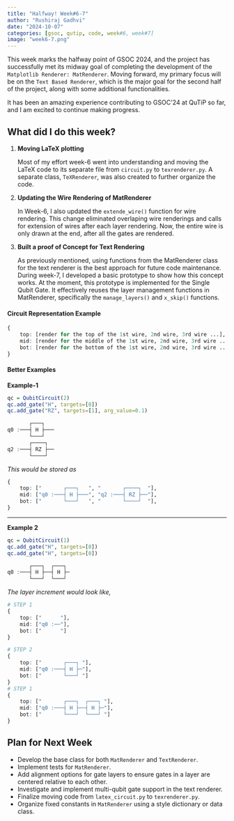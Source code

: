 ```yaml
---
title: "Halfway! Week#6-7"
author: "Rushiraj Gadhvi"
date: "2024-10-07"
categories: [gsoc, qutip, code, week#6, week#7]
image: "week6-7.png"
---
```


This week marks the halfway point of GSOC 2024, and the project has successfully met its midway goal of completing the development of the `Matplotlib Renderer: MatRenderer`. Moving forward, my primary focus will be on the `Text Based Renderer`, which is the major goal for the second half of the project, along with some additional functionalities.

It has been an amazing experience contributing to GSOC\'24 at QuTiP so far, and I am excited to continue making progress.

## What did I do this week?

1. **Moving LaTeX plotting**

   Most of my effort week-6 went into understanding and moving the LaTeX code to its separate file from `circuit.py` to `texrenderer.py`. A separate class, `TeXRenderer`, was also created to further organize the code.

2. **Updating the Wire Rendering of MatRenderer**

   In Week-6, I also updated the `extende_wire()` function for wire rendering. This change eliminated overlaping wire renderings and calls for extension of wires after each layer rendering. Now, the entire wire is only drawn at the end, after all the gates are rendered.

3. **Built a proof of Concept for Text Rendering**

    As previously mentioned, using functions from the MatRenderer class for the text renderer is the best approach for future code maintenance. During week-7, I developed a basic prototype to show how this concept works. At the moment, this prototype is implemented for the Single Qubit Gate. It effectively reuses the layer management functions in MatRenderer, specifically the `manage_layers()` and `x_skip()` functions.

#### **Circuit Representation Example**
```r
{
    top: [render for the top of the 1st wire, 2nd wire, 3rd wire ...],
    mid: [render for the middle of the 1st wire, 2nd wire, 3rd wire ...],
    bot: [render for the bottom of the 1st wire, 2nd wire, 3rd wire ...],
}
```


#### **Better Examples**

**Example-1**
```r
qc = QubitCircuit(2)
qc.add_gate("H", targets=[0])
qc.add_gate("RZ", targets=[1], arg_value=0.1)
```
```r
       ┌───┐        
q0 :───┤ H ├───
       └───┘      
       ┌────┐       
q2 :───┤ RZ ├── 
       └────┘    
```

*This would be stored as*
```r
{
    top: ["       ┌───┐   ", "       ┌────┐  "],
    mid: ["q0 :───┤ H ├───", "q2 :───┤ RZ ├──"],
    bot: ["       └───┘   ", "       └────┘  "],
}      
```

---
**Example 2**
```r
qc = QubitCircuit(1)
qc.add_gate("H", targets=[0])
qc.add_gate("H", targets=[0])
```
```r
       ┌───┐  ┌───┐ 
q0 :───┤ H ├──┤ H ├─
       └───┘  └───┘ 
```
*The layer increment would look like,*
```r
# STEP 1
{
    top: ["      "],
    mid: ["q0 :──"],
    bot: ["      "]
}     

# STEP 2
{
    top: ["       ┌───┐ "],
    mid: ["q0 :───┤ H ├─"],
    bot: ["       └───┘ "]
} 
# STEP 1
{
    top: ["       ┌───┐  ┌───┐ "],
    mid: ["q0 :───┤ H ├──┤ H ├─"],
    bot: ["       └───┘  └───┘ "]
} 
```

## Plan for Next Week
- Develop the base class for both `MatRenderer` and `TextRenderer`.
- Implement tests for `MatRenderer`.
- Add alignment options for gate layers to ensure gates in a layer are centered relative to each other.
- Investigate and implement multi-qubit gate support in the text renderer.
- Finalize moving code from `latex_circuit.py` to `texrenderer.py`.
- Organize fixed constants in `MatRenderer` using a style dictionary or data class.